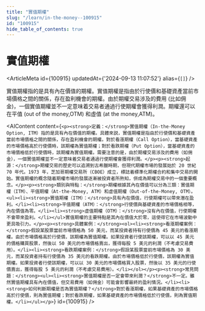 ```yaml
---
title: "實值期權"
slug: "/learn/in-the-money--100915"
id: "100915"
hide_table_of_contents: true
---
```



# 實值期權

<ArticleMeta id={100915} updatedAt={'2024-09-13 11:07:52'} alias={`[]`} />
<div className='border-solid border-b border-t-0 my-4 border-[var(--ifm-color-gray-300)]' />

實值期權指的是具有內在價值的期權。實值期權是指由於行使價和基礎資產當前市場價格之間的關係，存在盈利機會的期權。由於期權交易涉及的費用 (比如佣金)，一個實值期權並不一定意味着交易者通過行使期權會獲得利潤。期權還可以在平值 (out of the money,OTM) 和虛值 (at the money,ATM)。

<AIContent content={`<p><strong>定義：</strong>實值期權（In-the-Money Option, ITM）指的是具有內在價值的期權。具體來説，實值期權是指由於行使價和基礎資產當前市場價格之間的關係，存在盈利機會的期權。對於看漲期權（Call Option），當基礎資產的市場價格高於行使價時，該期權為實值期權；對於看跌期權（Put Option），當基礎資產的市場價格低於行使價時，該期權為實值期權。需要注意的是，由於期權交易涉及的費用（如佣金），一個實值期權並不一定意味着交易者通過行使期權會獲得利潤。</p><p><strong>起源：</strong>期權交易的歷史可以追溯到古希臘時期，但現代期權市場的發展始於 20 世紀 70 年代。1973 年，芝加哥期權交易所（CBOE）成立，標誌着標準化期權合約和集中交易的開始。實值期權的概念隨着期權市場的發展逐漸被投資者所熟知，併成為期權交易中的一個重要概念。</p><p><strong>類別與特點：</strong>期權根據其內在價值可以分為三類：實值期權（ITM）、平值期權（At-the-Money, ATM）和虛值期權（Out-of-the-Money, OTM）。<ul><li><strong>實值期權（ITM）：</strong>具有內在價值，行使期權可以帶來潛在盈利。</li><li><strong>平值期權（ATM）：</strong>行使價與基礎資產的市場價格相等，內在價值為零。</li><li><strong>虛值期權（OTM）：</strong>沒有內在價值，行使期權不會帶來盈利。</li></ul>實值期權的主要特點是其內在價值大於零，這使得它在市場波動中更具吸引力。</p><p><strong>具體案例：</strong><ol><li><strong>看漲期權案例：</strong>假設某股票當前市場價格為 50 美元，而某投資者持有行使價為 45 美元的看漲期權。由於市場價格高於行使價，該期權為實值期權。如果投資者行使該期權，可以以 45 美元的價格購買股票，然後以 50 美元的市場價格賣出，獲得每股 5 美元的利潤（不考慮交易費用）。</li><li><strong>看跌期權案例：</strong>假設某股票當前市場價格為 30 美元，而某投資者持有行使價為 35 美元的看跌期權。由於市場價格低於行使價，該期權為實值期權。如果投資者行使該期權，可以以 30 美元的市場價格買入股票，然後以 35 美元的行使價賣出，獲得每股 5 美元的利潤（不考慮交易費用）。</li></ol></p><p><strong>常見問題：</strong><ul><li><strong>實值期權是否一定會帶來利潤？</strong>不一定。雖然實值期權具有內在價值，但交易費用（如佣金）可能會影響最終的盈利情況。</li><li><strong>如何判斷期權是否為實值期權？</strong>對於看漲期權，如果基礎資產的市場價格高於行使價，則為實值期權；對於看跌期權，如果基礎資產的市場價格低於行使價，則為實值期權。</li></ul></p>`} id={100915} />
